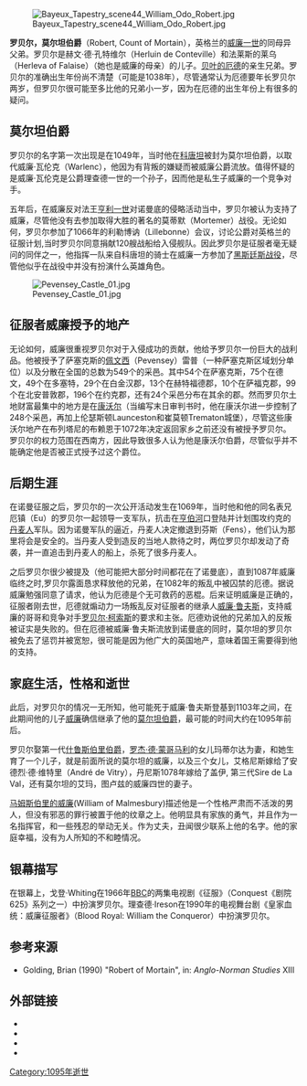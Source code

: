 [[Image:Bayeux_Tapestry_scene44_William_Odo_Robert.jpg|thumb]]

'''罗贝尔，莫尔坦伯爵'''（Robert, Count of Mortain），英格兰的[[威廉一世_(英格兰)|威廉一世]]的同母异父弟。罗贝尔是赫文·德·孔特维尔（Herluin de Conteville）和法莱斯的莱乌（Herleva of Falaise）（她也是威廉的母亲）的儿子。[[巴约的厄德|贝叶的厄德]]的亲生兄弟。罗贝尔的准确出生年份尚不清楚（可能是1038年），尽管通常认为厄德要年长罗贝尔两岁，但罗贝尔很可能至多比他的兄弟小一岁，因为在厄德的出生年份上有很多的疑问。

==莫尔坦伯爵==
罗贝尔的名字第一次出现是在1049年，当时他在[[科唐坦半岛|科唐坦]]被封为莫尔坦伯爵，以取代威廉·瓦伦克（Warlenc），他因为有背叛的嫌疑而被威廉公爵流放。值得怀疑的是威廉·瓦伦克是公爵理查德一世的一个孙子，因而他是私生子威廉的一个竞争对手。

五年后，在威廉反对法王[[亨利一世_(法兰西)|亨利一世]]对诺曼底的侵略活动当中，罗贝尔被认为支持了威廉，尽管他没有去参加取得大胜的著名的莫蒂默（Mortemer）战役。无论如何，罗贝尔参加了1066年的利勒博讷（Lillebonne）会议，讨论公爵对英格兰的征服计划,当时罗贝尔同意捐献120艘战船给入侵舰队。因此罗贝尔是征服者毫无疑问的同伴之一，他指挥一队来自科唐坦的骑士在威廉一方参加了[[黑斯廷斯战役|黑斯廷斯战役]]，尽管他似乎在战役中并没有扮演什么英雄角色。

[[Image:Pevensey_Castle_01.jpg|thumb]]

==征服者威廉授予的地产==
无论如何，威廉很重视罗贝尔对于入侵成功的贡献，他给予罗贝尔一份巨大的战利品。他被授予了萨塞克斯的[[佩文西|佩文西]]（Pevensey）雷普（一种萨塞克斯区域划分单位）以及分散在全国的总数为549个的采邑。其中54个在萨塞克斯，75个在德文，49个在多塞特，29个在白金汉郡，13个在赫特福德郡，10个在萨福克郡，99个在北安普敦郡，196个在约克郡，还有24个采邑分布在其余的郡。然而罗贝尔土地财富最集中的地方是在[[康沃尔|康沃尔]]（当编写末日审判书时，他在康沃尔进一步控制了248个采邑，再加上伦瑟斯顿Launceston和崔莫顿Trematon城堡），尽管这些康沃尔地产在布列塔尼的布赖恩于1072年决定返回家乡之前还没有被授予罗贝尔。罗贝尔的权力范围在西南方，因此导致很多人认为他是康沃尔伯爵，尽管似乎并不能确定他是否被正式授予过这个爵位。

==后期生涯==
在诺曼征服之后，罗贝尔的一次公开活动发生在1069年，当时他和他的同名表兄厄镇（Eu）的罗贝尔一起领导一支军队，抗击在[[亨伯河|亨伯河]]口登陆并计划围攻约克的[[丹麦人|丹麦人]]军队。因为诺曼军队的逼近，丹麦人决定撤退到芬斯（Fens），他们认为那里将会是安全的。当丹麦人受到造反的当地人款待之时，两位罗贝尔却发动了奇袭，并一直追击到丹麦人的船上，杀死了很多丹麦人。

之后罗贝尔很少被提及（他可能把大部分时间都花在了诺曼底），直到1087年威廉临终之时,罗贝尔露面恳求释放他的兄弟，在1082年的叛乱中被囚禁的厄德。据说威廉勉强同意了请求，他认为厄德是个无可救药的恶棍。后来证明威廉是正确的，征服者刚去世，厄德就煽动力一场叛乱反对征服者的继承人[[威廉二世_(英格兰)|威廉·鲁夫斯]]，支持威廉的哥哥和竞争对手[[罗贝尔二世_(诺曼底)|罗贝尔·柯索斯]]的要求和主张。厄德劝说他的兄弟加入的反叛被证实是失败的。但在厄德被威廉·鲁夫斯流放到诺曼底的同时，莫尔坦的罗贝尔被免去了惩罚并被宽恕，很可能是因为他广大的英国地产，意味着国王需要得到他的支持。

==家庭生活，性格和逝世==
此后，对罗贝尔的情况一无所知，他可能死于威廉·鲁夫斯登基到1103年之间，在此期间他的儿子[[威廉_(莫尔坦伯爵)|威廉]]确信继承了他的[[莫尔坦伯爵|莫尔坦伯爵]]，最可能的时间大约在1095年前后。

罗贝尔娶第一代[[什鲁斯伯里伯爵|什鲁斯伯里伯爵]]，[[罗杰·德·蒙哥马利_(第一代什鲁斯伯里伯爵)|罗杰·德·蒙哥马利]]的女儿玛蒂尔达为妻，和她生育了一个儿子，就是前面所说的莫尔坦的威廉，以及三个女儿，艾格尼斯嫁给了安德烈·德·维特里（André de Vitry），丹尼斯1078年嫁给了盖伊, 第三代Sire de La Val，还有莫尔坦的艾玛，图卢兹的威廉四世的妻子。

[[马姆斯伯里的威廉|马姆斯伯里的威廉]](William of Malmesbury)描述他是一个性格严肃而不活泼的男人，但没有邪恶的罪行被置于他的纹章之上。他明显具有家族的勇气，并且作为一名指挥官，和一些残忍的举动无关。作为丈夫，丑闻很少联系上他的名字。他的家庭幸福，没有为人所知的不和睦情况。

==银幕描写==
在银幕上，戈登·Whiting在1966年[[BBC|BBC]]的两集电视剧《征服》（Conquest《剧院625》系列之一）中扮演罗贝尔。理查德·Ireson在1990年的电视舞台剧《皇家血统：威廉征服者》（Blood Royal: William the Conqueror）中扮演罗贝尔。

==参考来源==
<references />
* Golding, Brian (1990) "Robert of Mortain", in: ''Anglo-Norman Studies'' XIII{{citeweb|url=http://www.rhs.ac.uk/bibl/wwwopac.exe?&database=dcatalo&rf=000069344&SUCCESS=false&SRT2=ti&SEQ2=ascending|title=Golding, Brian (1990)|publisher=Royal Historical Society|accessdate=2009-04-25|archive-date=2007-03-21|archive-url=https://web.archive.org/web/20070321144234/http://www.rhs.ac.uk/bibl/wwwopac.exe|dead-url=yes}}

==外部链接==
*{{citeweb|url=http://www.cornwall.gov.uk/index.cfm?articleid=5749 |title=1066 - Robert of Mortain becomes first Earl of Cornwall |archiveurl=https://web.archive.org/web/20060619090607/http://www.cornwall.gov.uk/index.cfm?articleid=5749 |archivedate=2006-06-19 |deadurl=yes }}
*{{citeweb|url=http://fmg.ac/Projects/MedLands/NORMAN%20NOBILITY.htm#_Toc160529811|title=Norman Nobility|publisher=Medieval Lands Project|access-date=2009-11-15|archive-url=https://web.archive.org/web/20080508064701/http://fmg.ac/Projects/MedLands/NORMAN%20NOBILITY.htm#_Toc160529811|archive-date=2008-05-08|dead-url=yes}}
*{{citeweb|url=http://fr.wikipedia.org/wiki/Robert_de_Mortain|title=Robert de Mortain (in French)|access-date=2009-11-15|archive-date=2021-03-08|archive-url=https://web.archive.org/web/20210308215514/https://fr.wikipedia.org/wiki/Robert_de_Mortain|dead-url=no}}
*{{citeweb|url=http://www.everything2.com/index.pl?node_id=1410425|title=Robert of Mortain|access-date=2009-11-15|archive-date=2007-09-29|archive-url=https://web.archive.org/web/20070929174012/http://www.everything2.com/index.pl?node_id=1410425|dead-url=no}}

{{start box}}
{{s-reg|fr}}
{{succession box | title=[[莫尔坦伯爵|莫尔坦伯爵]] | before=威廉·瓦伦克 | after=[[威廉_(莫尔坦伯爵)|威廉]] | years=1055-1095}}
{{s-reg|en}}
{{succession box | title=[[康沃尔伯爵|康沃尔伯爵]] | before=第一位 | after=[[威廉_(莫尔坦伯爵)|威廉]]| years= 1066–1095}}
{{end box}}

{{Authority control}}
[[Category:1095年逝世|Category:1095年逝世]]